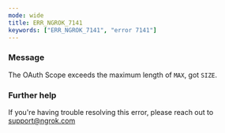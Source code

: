 ```yaml
---
mode: wide
title: ERR_NGROK_7141
keywords: ["ERR_NGROK_7141", "error 7141"]
---
```


### Message

The OAuth Scope exceeds the maximum length of `MAX`, got `SIZE`.

### Further help

If you're having trouble resolving this error, please reach out to [support@ngrok.com](mailto:support@ngrok.com?subject=Help%20with%20ERR_NGROK_7141)
